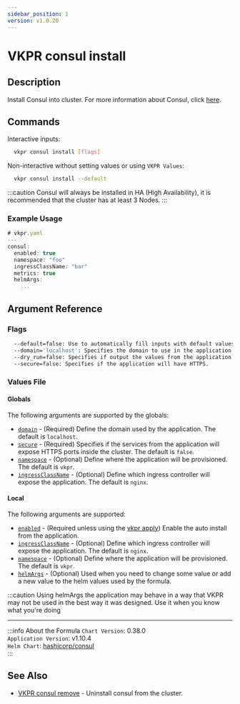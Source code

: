```yaml
---
sidebar_position: 1
version: v1.0.20
---
```


# VKPR consul install

## Description

Install Consul into cluster. For more information about Consul, click [here](https://www.consul.io/).

## Commands

Interactive inputs:

```bash
  vkpr consul install [flags]
```

Non-interactive without setting values or using `VKPR Values`:

```bash
  vkpr consul install --default
```

:::caution
Consul will always be installed in HA (High Availability), it is recommended that the cluster has at least 3 Nodes.
:::

### Example Usage

```jsx title="vkpr consul install --default"
# vkpr.yaml
---
consul:
  enabled: true
  namespace: "foo"
  ingressClassName: "bar"
  metrics: true
  helmArgs:
    ...
```

## Argument Reference

### Flags

```sh
  --default=false: Use to automatically fill inputs with default values.
  --domain='localhost': Specifies the domain to use in the application.
  --dry_run=false: Specifies if output the values from the application.
  --secure=false: Specifies if the application will have HTTPS.
```

### Values File

#### Globals

The following arguments are supported by the globals:

- [`domain`](#argument-reference) - (Required) Define the domain used by the application. The default is `localhost`.
- [`secure`](#argument-reference) - (Required) Specifies if the services from the application will expose HTTPS ports inside the cluster. The default is `false`.
- [`namespace`](#argument-reference) - (Optional) Define where the application will be provisioned. The default is `vkpr`.
- [`ingressClassName`](#argument-reference) - (Optional) Define which ingress controller will expose the application. The default is `nginx`.

#### Local

The following arguments are supported:

- [`enabled`](#argument-reference) - (Required unless using the [vkpr apply](/docs/commands/apply)) Enable the auto install from the application.
- [`ingressClassName`](#argument-reference) - (Optional) Define which ingress controller will expose the application. The default is `nginx`.
- [`namespace`](#argument-reference) - (Optional) Define where the application will be provisioned. The default is `vkpr`.
- [`helmArgs`](#argument-reference) - (Optional) Used when you need to change some value or add a new value to the helm values used by the formula.

:::caution
Using helmArgs the application may behave in a way that VKPR may not be used in the best way it was designed.
Use it when you know what you're doing

---

:::info About the Formula
`Chart Version`: 0.38.0 <br/>
`Application Version`: v1.10.4 <br/>
`Helm Chart`: [hashicorp/consul](https://artifacthub.io/packages/helm/hashicorp/consul) <br/>
:::

## See Also

- [VKPR consul remove](/docs/commands/consul/remove) - Uninstall consul from the cluster.
